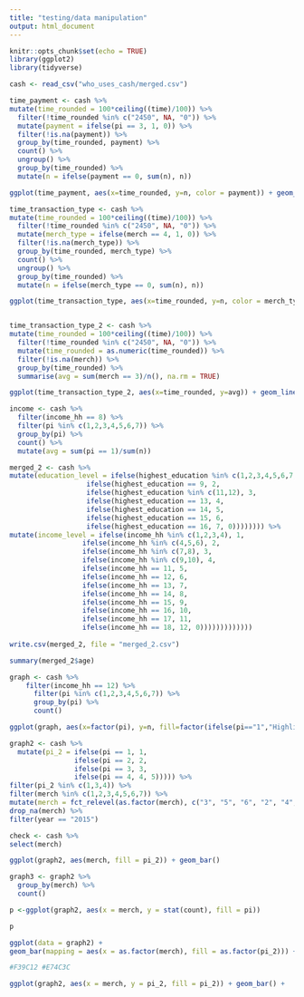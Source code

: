 ```yaml
---
title: "testing/data manipulation"
output: html_document
---
```


```r
knitr::opts_chunk$set(echo = TRUE)
library(ggplot2)
library(tidyverse)
```


```r

cash <- read_csv("who_uses_cash/merged.csv")

time_payment <- cash %>%
mutate(time_rounded = 100*ceiling((time)/100)) %>%
  filter(!time_rounded %in% c("2450", NA, "0")) %>%
  mutate(payment = ifelse(pi == 3, 1, 0)) %>%
  filter(!is.na(payment)) %>% 
  group_by(time_rounded, payment) %>%
  count() %>% 
  ungroup() %>% 
  group_by(time_rounded) %>% 
  mutate(n = ifelse(payment == 0, sum(n), n))

ggplot(time_payment, aes(x=time_rounded, y=n, color = payment)) + geom_point()

time_transaction_type <- cash %>%
mutate(time_rounded = 100*ceiling((time)/100)) %>%
  filter(!time_rounded %in% c("2450", NA, "0")) %>%
  mutate(merch_type = ifelse(merch == 4, 1, 0)) %>%
  filter(!is.na(merch_type)) %>% 
  group_by(time_rounded, merch_type) %>%
  count() %>% 
  ungroup() %>% 
  group_by(time_rounded) %>% 
  mutate(n = ifelse(merch_type == 0, sum(n), n))

ggplot(time_transaction_type, aes(x=time_rounded, y=n, color = merch_type)) + geom_point()


time_transaction_type_2 <- cash %>%
mutate(time_rounded = 100*ceiling((time)/100)) %>%
  filter(!time_rounded %in% c("2450", NA, "0")) %>%
  mutate(time_rounded = as.numeric(time_rounded)) %>%
  filter(!is.na(merch)) %>% 
  group_by(time_rounded) %>%
  summarise(avg = sum(merch == 3)/n(), na.rm = TRUE)

ggplot(time_transaction_type_2, aes(x=time_rounded, y=avg)) + geom_line() + labs(title = "Change in Transaction Ty", x = "Time", y = "Frequency of Transaction Type") + scale_x_continuous(breaks = c(400, 800, 1200, 1600, 2000, 2400), labels=c("4am", "8am", "12pm", "4pm", "8pm", "12am"))

income <- cash %>%
  filter(income_hh == 8) %>%
  filter(pi %in% c(1,2,3,4,5,6,7)) %>%
  group_by(pi) %>%
  count() %>%
  mutate(avg = sum(pi == 1)/sum(n))

merged_2 <- cash %>%
mutate(education_level = ifelse(highest_education %in% c(1,2,3,4,5,6,7,8), 1,
                   ifelse(highest_education == 9, 2,
                   ifelse(highest_education %in% c(11,12), 3,
                   ifelse(highest_education == 13, 4,
                   ifelse(highest_education == 14, 5,
                   ifelse(highest_education == 15, 6, 
                   ifelse(highest_education == 16, 7, 0)))))))) %>%
mutate(income_level = ifelse(income_hh %in% c(1,2,3,4), 1,
                  ifelse(income_hh %in% c(4,5,6), 2,
                  ifelse(income_hh %in% c(7,8), 3,
                  ifelse(income_hh %in% c(9,10), 4,
                  ifelse(income_hh == 11, 5,
                  ifelse(income_hh == 12, 6,
                  ifelse(income_hh == 13, 7,
                  ifelse(income_hh == 14, 8,
                  ifelse(income_hh == 15, 9,
                  ifelse(income_hh == 16, 10,
                  ifelse(income_hh == 17, 11,
                  ifelse(income_hh == 18, 12, 0)))))))))))))
  
write.csv(merged_2, file = "merged_2.csv")

summary(merged_2$age)

graph <- cash %>%
    filter(income_hh == 12) %>%
      filter(pi %in% c(1,2,3,4,5,6,7)) %>%
      group_by(pi) %>%
      count()

ggplot(graph, aes(x=factor(pi), y=n, fill=factor(ifelse(pi=="1","Highlighted","Normal")))) + geom_col(show.legend = FALSE) + scale_fill_manual(name = "pi", values = c("#18BC9C", "#2C3E50")) + labs(title = "Frequency of Payment Methods Used", x= "Payment Method", y = "Count") + scale_x_discrete(labels=c("1" = "Cash", "2" = "Check", "3" = "Credit Card", "4" = "Debit Card", "5" = "Prepaid/Gift", "6" = "Bank Account", "7" = "Online Payment")) + theme(axis.text.x=element_text(angle=45, hjust=1))

graph2 <- cash %>%
  mutate(pi_2 = ifelse(pi == 1, 1,
                ifelse(pi == 2, 2,
                ifelse(pi == 3, 3,
                ifelse(pi == 4, 4, 5))))) %>%
filter(pi_2 %in% c(1,3,4)) %>%
filter(merch %in% c(1,2,3,4,5,6,7)) %>%
mutate(merch = fct_relevel(as.factor(merch), c("3", "5", "6", "2", "4", "1", "7"))) %>%
drop_na(merch) %>%
filter(year == "2015")

check <- cash %>%
select(merch)

ggplot(graph2, aes(merch, fill = pi_2)) + geom_bar()

graph3 <- graph2 %>%
  group_by(merch) %>%
  count()

p <-ggplot(graph2, aes(x = merch, y = stat(count), fill = pi))

p

ggplot(data = graph2) + 
geom_bar(mapping = aes(x = as.factor(merch), fill = as.factor(pi_2))) +  scale_fill_manual(values = c("#18BC9C", "#2C3E50", "#3498DB"), name = "Payment Type", labels=c("Cash", "Debit Card", "Credit Card")) + scale_x_discrete(labels=c( "7" = "Arts & Entertainment", "1" = "Convenience & Grocery", "4" = "Fast-food & Cafes", "2" = "Gas stations", "6" = "General Services", "3" = "Sit-down Restaurants",  "5" = "Shopping")) + theme(axis.text.x=element_text(angle=45, hjust=1)) + coord_flip() + labs(title = "Frequency of Transaction Type by Payment", x = "Transaction Type", y = "Frequency", fill = "Payment Type")

#F39C12 #E74C3C

ggplot(graph2, aes(x = merch, y = pi_2, fill = pi_2)) + geom_bar() +

```